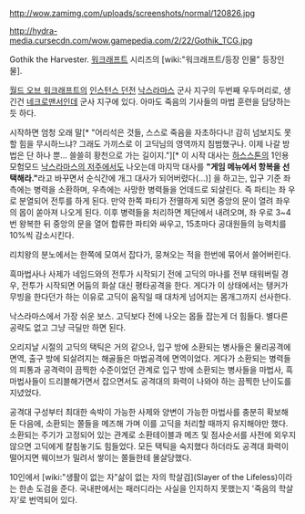 http://wow.zamimg.com/uploads/screenshots/normal/120826.jpg

http://hydra-media.cursecdn.com/wow.gamepedia.com/2/22/Gothik_TCG.jpg

Gothik the Harvester. [[워크래프트]] 시리즈의 [wiki:"워크래프트/등장 인물" 등장인물]. 

[[월드 오브 워크래프트]]의 [[인스턴스 던전]] [[낙스라마스]] 군사 지구의 두번째 우두머리로, 생긴건 [[네크로맨서]]인데 군사 지구에 있다. 아마도 죽음의 기사들의 마법 훈련을 담당하는 듯 하다.

시작하면 엄청 오래 말[* "어리석은 것들, 스스로 죽음을 자초하다니! 감히 넘보지도 못할 힘을 무시하느냐? 그래도 가끼스로 이 고딕님의 영역까지 침범했구나. 이제 나갈 방법은 단 하나 뿐... 쓸쓸히 황천으로 가는 길이지."][* 이 시작 대사는 [[하스스톤]]의 1인용 모험모드 [[낙스라마스의 저주]]에서도 나오는데 마지막 대사를 '''"게임 메뉴에서 항복을 선택해라."'''라고 바꾸면서 순식간에 개그 대사가 되어버렸다(...)] 을 하고는, 입구 기준 좌측에는 병력을 소환하며, 우측에는 사망한 병력들을 언데드로 되살린다. 즉 파티는 좌 우로 분열되어 전투를 하게 된다. 만약 한쪽 파티가 전멸하게 되면 중앙의 문이 열려 좌우의 몹이 쏟아져 나오게 된다. 이후 병력들을 처리하면 제단에서 내려오며, 좌 우로 3~4번 왕복한 뒤 중앙의 문을 열어 합류한 파티와 싸우고, 15초마다 공대원들의 능력치를 10%씩 감소시킨다.

리치왕의 분노에서는 한쪽에 모여서 잡다가, 뭉쳐오는 적을 한번에 묶어서 쓸어버린다.

흑마법사나 사제가 네임드와의 전투가 시작되기 전에 고딕의 마나를 전부 태워버릴 경우, 전투가 시작되면 어둠의 화살 대신 평타공격을 한다. 게다가 이 상태에서는 탱커가 무빙을 한다던가 하는 이유로 고딕이 움직일 때 대차게 넘어지는 몸개그까지 선사한다.

낙스라마스에서 가장 쉬운 보스. 고딕보다 전에 나오는 몹들 잡는게 더 힘들다. 별다른 공략도 없고 그냥 극딜만 하면 된다.

오리지날 시절의 고딕의 택틱은 거의 같으나, 입구 방에 소환되는 병사들은 물리공격에 면역, 출구 방에 되살려지는 해골들은 마법공격에 면역이었다. 게다가 소환되는 병력들의 피통과 공격력이 끔찍한 수준이었던 관계로 입구 방에 소환되는 병사들을 마법사, 흑마법사들이 드리블해가면서 잡으면서도 공격대의 화력이 나와야 하는 끔찍한 난이도를 지녔었다.

공격대 구성부터 최대한 속박이 가능한 사제와 양변이 가능한 마법사를 충분히 확보해 둔 다음에, 소환되는 쫄들을 메즈해 가며 이를 고딕을 처리할 때까지 유지해야만 했다. 소환되는 주기가 고정되어 있는 관계로 소환테이블과 메즈 및 점사순서를 사전에 외우지 않으면 고딕에게 칼침놓기도 힘들었다. 모든 택틱을 숙지했다 하더라도 공격대 화력이 떨어지면 웨이브가 밀려서 쌓이는 쫄들한테 몰살당했다.

10인에서 [wiki:"생활이 없는 자"삶이 없는 자의 학살검](Slayer of the Lifeless)이라는 한손 도검을 준다. 국내판에서는 패러디라는 사실을 인지하지 못했는지 '죽음의 학살자'로 번역되어 있다.

